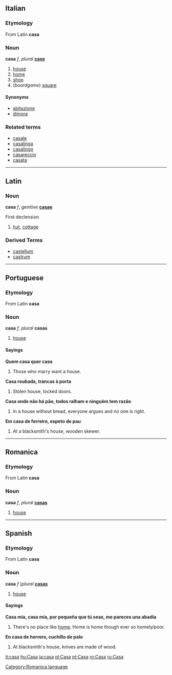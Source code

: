 ==Italian==
===Etymology===
From Latin '''casa'''

===Noun===
'''casa''' ''f'', ''plural'' '''[[case]]'''

# [[house]]
# [[home]]
# [[shop]]
# (''boardgame'') [[square]]

====Synonyms====
*[[abitazione]]
*[[dimora]]

===Related terms===
*[[casale]]
*[[casalinga]]
*[[casalingo]]
*[[casareccio]]
*[[casata]]

----
==Latin==
===Noun===
'''casa''' ''f'', genitive '''[[casae]]'''

First declension

# [[hut]], [[cottage]]

===Derived Terms===
*[[castellum]]
*[[castrum]]


----
==Portuguese==
===Etymology===
From Latin '''casa'''
===Noun===
'''casa''' ''f'', ''plural'' '''casas'''

#[[house]]

====Sayings====
'''Quem casa quer casa'''

#Those who marry want a house.

'''Casa roubada, trancas à porta'''

#Stolen house, locked doors.

'''Casa onde não há pão, todos ralham e ninguém tem razão'''

#In a house without bread, everyone argues and no one is right.

'''Em casa de ferreiro, espeto de pau'''

#At a blacksmith's house, wooden skewer.

----
==Romanica==
[[Category:Romanica language]]
===Etymology===
From Latin '''casa'''
===Noun===
'''casa''' ''f'', ''plural'' '''[[casas]]'''


#[[house]]

----
==Spanish==
===Etymology===
From Latin '''casa'''

===Noun===
'''casa''' ''f'' (''plural'' '''[[casas]]'''

#[[house]]

====Sayings====
'''Casa mía, casa mía, por pequeña que tú seas, me pareces una abadía'''

#There's no place like [[home]]; Home is home though ever so homely/poor.

'''En casa de herrero, cuchillo de palo'''

#At blacksmith's house, knives are made of wood. 


[[it:casa]]
[[hu:Casa]]
[[ja:casa]]
[[pl:Casa]]
[[pt:Casa]]
[[ro:Casa]]
[[ru:Casa]]